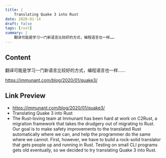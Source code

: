 ```yaml
---
title: |
    Translating Quake 3 into Rust
date: 2020-01-14
draft: false
tags: [rust]
summary: |
    翻译可能是学习一门新语言比较好的方式，编程语言也一样……
---
```


## Content

翻译可能是学习一门新语言比较好的方式，编程语言也一样……

https://immunant.com/blog/2020/01/quake3/

## Link Preview

- https://immunant.com/blog/2020/01/quake3/
- Translating Quake 3 into Rust
- The Rust-loving team at Immunant has been hard at work on C2Rust, a migration framework that takes the drudgery out of migrating to Rust. Our goal is to make safety improvements to the translated Rust automatically where we can, and help the programmer do the same where we cannot. First, however, we have to build a rock-solid translator that gets people up and running in Rust. Testing on small CLI programs gets old eventually, so we decided to try translating Quake 3 into Rust.
